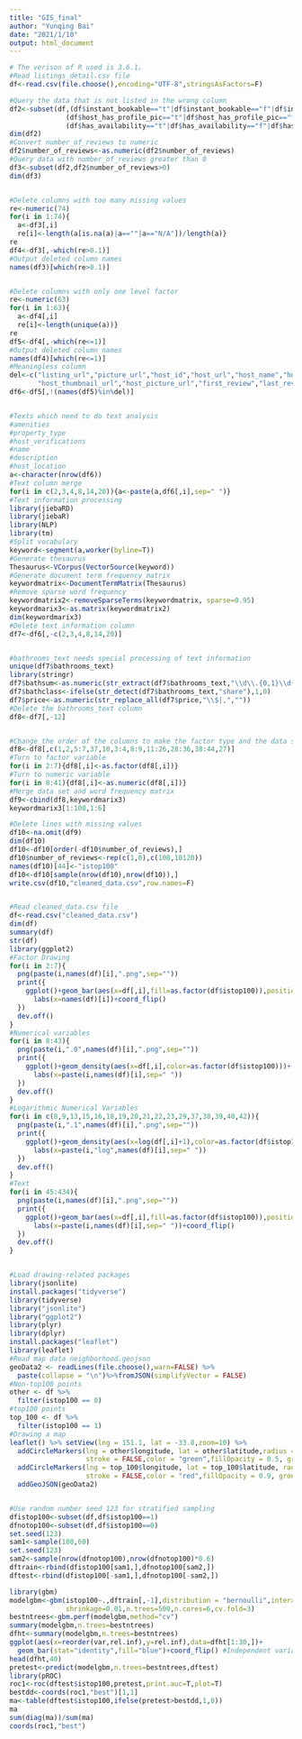---
title: "GIS_final"
author: "Yunqing Bai"
date: "2021/1/10"
output: html_document
---

```{r}
# The verison of R used is 3.6.1。 
#Read listings_detail.csv file
df<-read.csv(file.choose(),encoding="UTF-8",stringsAsFactors=F)

#Query the data that is not listed in the wrong column
df2<-subset(df,(df$instant_bookable=="t"|df$instant_bookable=="f"|df$instant_bookable=="") & 
              (df$host_has_profile_pic=="t"|df$host_has_profile_pic=="f"|df$host_has_profile_pic=="") &
              (df$has_availability=="t"|df$has_availability=="f"|df$has_availability==""))
dim(df2)
#Convert number_of_reviews to numeric
df2$number_of_reviews<-as.numeric(df2$number_of_reviews)
#Query data with number_of_reviews greater than 0
df3<-subset(df2,df2$number_of_reviews>0)
dim(df3)


#Delete columns with too many missing values
re<-numeric(74)
for(i in 1:74){
  a<-df3[,i]
  re[i]<-length(a[is.na(a)|a==""|a=="N/A"])/length(a)}
re
df4<-df3[,-which(re>0.1)]
#Output deleted column names
names(df3)[which(re>0.1)]


#Delete columns with only one level factor
re<-numeric(63)
for(i in 1:63){
  a<-df4[,i]
  re[i]<-length(unique(a))}
re
df5<-df4[,-which(re<=1)]
#Output deleted column names
names(df4)[which(re<=1)]
#Meaningless column
del<-c("listing_url","picture_url","host_id","host_url","host_name","host_since",
       "host_thumbnail_url","host_picture_url","first_review","last_review")
df6<-df5[,!(names(df5)%in%del)]


#Texts which need to do text analysis
#amenities
#property_type
#host_verifications
#name
#description
#host_location
a<-character(nrow(df6))
#Text column merge
for(i in c(2,3,4,8,14,20)){a<-paste(a,df6[,i],sep=" ")}
#Text information processing
library(jiebaRD)
library(jiebaR)
library(NLP)
library(tm)
#Split vocabulary
keyword<-segment(a,worker(byline=T))
#Generate thesaurus
Thesaurus<-VCorpus(VectorSource(keyword))
#Generate document term frequency matrix
keywordmatrix<-DocumentTermMatrix(Thesaurus)
#Remove sparse word frequency
keywordmatrix2<-removeSparseTerms(keywordmatrix, sparse=0.95)
keywordmarix3<-as.matrix(keywordmatrix2)
dim(keywordmarix3)
#Delete text information column
df7<-df6[,-c(2,3,4,8,14,20)]


#bathrooms_text needs special processing of text information
unique(df7$bathrooms_text)
library(stringr)
df7$bathsum<-as.numeric(str_extract(df7$bathrooms_text,"\\d\\.{0,1}\\d{0,1}"))
df7$bathclass<-ifelse(str_detect(df7$bathrooms_text,"share"),1,0)
df7$price<-as.numeric(str_replace_all(df7$price,"\\$|,",""))
#Delete the bathrooms_text column
df8<-df7[,-12]


#Change the order of the columns to make the factor type and the data set separate
df8<-df8[,c(1,2,5:7,37,10,3:4,8:9,11:26,28:36,38:44,27)]
#Turn to factor variable
for(i in 2:7){df8[,i]<-as.factor(df8[,i])}
#Turn to numeric variable
for(i in 8:41){df8[,i]<-as.numeric(df8[,i])}
#Merge data set and word frequency matrix
df9<-cbind(df8,keywordmarix3)
keywordmarix3[1:100,1:6]

#Delete lines with missing values
df10<-na.omit(df9)
dim(df10)
df10<-df10[order(-df10$number_of_reviews),]
df10$number_of_reviews<-rep(c(1,0),c(100,10120))
names(df10)[44]<-"istop100"
df10<-df10[sample(nrow(df10),nrow(df10)),]
write.csv(df10,"cleaned_data.csv",row.names=F)


#Read cleaned_data.csv file
df<-read.csv("cleaned_data.csv")
dim(df)
summary(df)
str(df)
library(ggplot2)
#Factor Drawing
for(i in 2:7){
  png(paste(i,names(df)[i],".png",sep=""))
  print({
    ggplot()+geom_bar(aes(x=df[,i],fill=as.factor(df$istop100)),position="fill")+
      labs(x=names(df)[i])+coord_flip()
  })
  dev.off()
}
#Numerical variables
for(i in 8:43){
  png(paste(i,".0",names(df)[i],".png",sep=""))
  print({
    ggplot()+geom_density(aes(x=df[,i],color=as.factor(df$istop100)))+
      labs(x=paste(i,names(df)[i],sep=" "))
  })
  dev.off()
}
#Logarithmic Numerical Variables
for(i in c(8,9,13,15,16,18,19,20,21,22,23,29,37,38,39,40,42)){
  png(paste(i,".1",names(df)[i],".png",sep=""))
  print({
    ggplot()+geom_density(aes(x=log(df[,i]+1),color=as.factor(df$istop100)))+
      labs(x=paste(i,"log",names(df)[i],sep=" "))
  })
  dev.off()
}
#Text
for(i in 45:434){
  png(paste(i,names(df)[i],".png",sep=""))
  print({
    ggplot()+geom_bar(aes(x=df[,i],fill=as.factor(df$istop100)),position="fill")+
      labs(x=paste(i,names(df)[i],sep=" "))+coord_flip()
  })
  dev.off()
}


#Load drawing-related packages
library(jsonlite)
install.packages("tidyverse")
library(tidyverse)
library("jsonlite")
library("ggplot2")
library(plyr)
library(dplyr)
install.packages("leaflet")
library(leaflet)
#Read map data neighborhood.geojson
geoData2 <- readLines(file.choose(),warn=FALSE) %>%
  paste(collapse = "\n")%>%fromJSON(simplifyVector = FALSE)
#Non-top100 points
other <- df %>% 
  filter(istop100 == 0)
#top100 points
top_100 <- df %>% 
  filter(istop100 == 1) 
#Drawing a map
leaflet() %>% setView(lng = 151.1, lat = -33.8,zoom=10) %>%
  addCircleMarkers(lng = other$longitude, lat = other$latitude,radius = 2, 
                   stroke = FALSE,color = "green",fillOpacity = 0.5, group = "Other") %>%
  addCircleMarkers(lng = top_100$longitude, lat = top_100$latitude, radius = 3, 
                   stroke = FALSE,color = "red",fillOpacity = 0.9, group = "Top 100")%>%
  addGeoJSON(geoData2)


#Use random number seed 123 for stratified sampling
dfistop100<-subset(df,df$istop100==1)
dfnotop100<-subset(df,df$istop100==0)
set.seed(123)
sam1<-sample(100,60)
set.seed(123)
sam2<-sample(nrow(dfnotop100),nrow(dfnotop100)*0.6)
dftrain<-rbind(dfistop100[sam1,],dfnotop100[sam2,])
dftest<-rbind(dfistop100[-sam1,],dfnotop100[-sam2,])

library(gbm)
modelgbm<-gbm(istop100~.,dftrain[,-1],distribution = "bernoulli",interaction.depth=6,
              shrinkage=0.01,n.trees=500,n.cores=6,cv.fold=3)
bestntrees<-gbm.perf(modelgbm,method="cv")
summary(modelgbm,n.trees=bestntrees)
dfht<-summary(modelgbm,n.trees=bestntrees)
ggplot(aes(x=reorder(var,rel.inf),y=rel.inf),data=dfht[1:30,])+
  geom_bar(stat="identity",fill="blue")+coord_flip() #Independent variable importance drawing
head(dfht,40)
pretest<-predict(modelgbm,n.trees=bestntrees,dftest)
library(pROC)
roc1<-roc(dftest$istop100,pretest,print.auc=T,plot=T)
bestdd<-coords(roc1,"best")[1,1]
ma<-table(dftest$istop100,ifelse(pretest>bestdd,1,0))
ma
sum(diag(ma))/sum(ma)
coords(roc1,"best")

```

